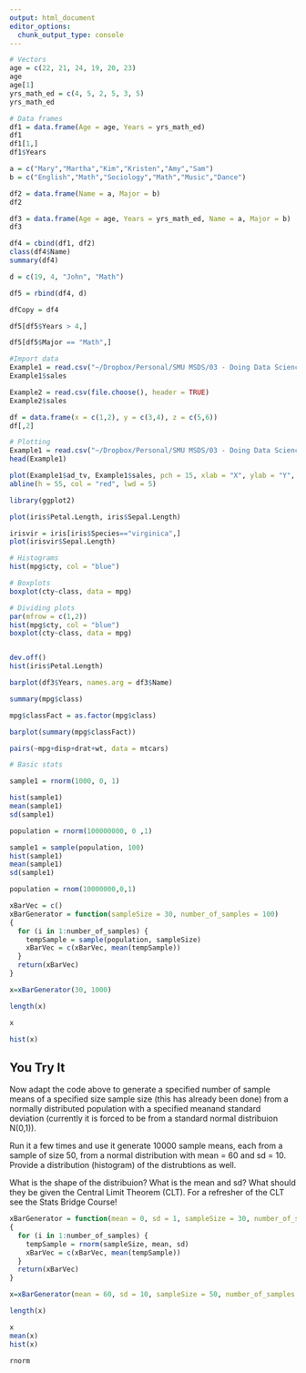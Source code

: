 ```yaml
---
output: html_document
editor_options: 
  chunk_output_type: console
---
```

```r
# Vectors
age = c(22, 21, 24, 19, 20, 23)
age
age[1]
yrs_math_ed = c(4, 5, 2, 5, 3, 5)
yrs_math_ed

# Data frames
df1 = data.frame(Age = age, Years = yrs_math_ed)
df1
df1[1,]
df1$Years

a = c("Mary","Martha","Kim","Kristen","Amy","Sam")
b = c("English","Math","Sociology","Math","Music","Dance")

df2 = data.frame(Name = a, Major = b)
df2

df3 = data.frame(Age = age, Years = yrs_math_ed, Name = a, Major = b)
df3

df4 = cbind(df1, df2)
class(df4$Name)
summary(df4)

d = c(19, 4, "John", "Math")

df5 = rbind(df4, d)

dfCopy = df4

df5[df5$Years > 4,]

df5[df5$Major == "Math",]

#Import data
Example1 = read.csv("~/Dropbox/Personal/SMU MSDS/03 - Doing Data Science/MSDS_6306_Doing-Data-Science/Unit 1/BusinessSales.csv", header = TRUE)
Example1$sales

Example2 = read.csv(file.choose(), header = TRUE)
Example2$sales

df = data.frame(x = c(1,2), y = c(3,4), z = c(5,6))
df[,2]

```

```r
# Plotting
Example1 = read.csv("~/Dropbox/Personal/SMU MSDS/03 - Doing Data Science/MSDS_6306_Doing-Data-Science/Unit 1/BusinessSales.csv", header = TRUE)
head(Example1)

plot(Example1$ad_tv, Example1$sales, pch = 15, xlab = "X", ylab = "Y", main = "Title")
abline(h = 55, col = "red", lwd = 5)

library(ggplot2)

plot(iris$Petal.Length, iris$Sepal.Length)

irisvir = iris[iris$Species=="virginica",]
plot(irisvir$Sepal.Length)

# Histograms
hist(mpg$cty, col = "blue")

# Boxplots
boxplot(cty~class, data = mpg)

# Dividing plots
par(mfrow = c(1,2))
hist(mpg$cty, col = "blue")
boxplot(cty~class, data = mpg)


dev.off()
hist(iris$Petal.Length)

barplot(df3$Years, names.arg = df3$Name)

summary(mpg$class)

mpg$classFact = as.factor(mpg$class)

barplot(summary(mpg$classFact))

pairs(~mpg+disp+drat+wt, data = mtcars)
```

```r
# Basic stats

sample1 = rnorm(1000, 0, 1)

hist(sample1)
mean(sample1)
sd(sample1)

population = rnorm(100000000, 0 ,1)

sample1 = sample(population, 100)
hist(sample1)
mean(sample1)
sd(sample1)

population = rnom(10000000,0,1)

xBarVec = c()
xBarGenerator = function(sampleSize = 30, number_of_samples = 100)
{
  for (i in 1:number_of_samples) {
    tempSample = sample(population, sampleSize)
    xBarVec = c(xBarVec, mean(tempSample))
  }
  return(xBarVec)
}

x=xBarGenerator(30, 1000)

length(x)

x

hist(x)

```

## You Try It
Now adapt the code above to generate a specified number of sample means of a specified size sample size (this has already been done) from a normally distributed population with a specified meanand standard deviation (currently it is forced to be from a standard normal distribuion N(0,1)).

Run it a few times and use it generate 10000 sample means, each from a sample of size 50, from a normal distribution with mean = 60 and sd = 10.  Provide a distribution (histogram) of the distrubtions as well. 

What is the shape of the distribuion?  What is the mean and sd?  What should they be given the Central Limit Theorem (CLT).  For a refresher of the CLT see the Stats Bridge Course!

```r

xBarGenerator = function(mean = 0, sd = 1, sampleSize = 30, number_of_samples = 100)
{
  for (i in 1:number_of_samples) {
    tempSample = rnorm(sampleSize, mean, sd)
    xBarVec = c(xBarVec, mean(tempSample))
  }
  return(xBarVec)
}

x=xBarGenerator(mean = 60, sd = 10, sampleSize = 50, number_of_samples =  10000)

length(x)

x
mean(x)
hist(x)

rnorm

```

